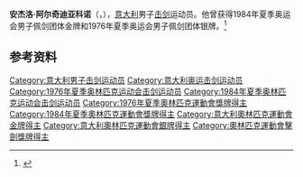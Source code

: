 '''安杰洛·阿尔奇迪亚科诺'''（{{lang-it|Angelo Arcidiacono}}，{{bd|1955年|9月25日|2007年|2月26日|}}），[[意大利|意大利]]男子[[击剑|击剑]]运动员。他曾获得1984年夏季奥运会男子佩剑团体金牌和1976年夏季奥运会男子佩剑团体银牌。<ref>{{Cite web|title=Angelo ARCIDIACONO|url=https://www.olympic.org/angelo-arcidiacono|accessdate=2021-03-10|date=2021-03-08|work=International Olympic Committee|language=en|archive-date=2019-09-03|archive-url=https://web.archive.org/web/20190903171520/https://www.olympic.org/angelo-arcidiacono|dead-url=no}}</ref>

== 参考资料 ==
{{reflist}}

{{奥林匹克运动会击剑比赛男子佩剑团体冠军}}

{{Authority control}}
{{DEFAULTSORT:Arcidiacono, Angelo}}
[[Category:意大利男子击剑运动员|Category:意大利男子击剑运动员]]
[[Category:意大利奥运击剑运动员|Category:意大利奥运击剑运动员]]
[[Category:1976年夏季奥林匹克运动会击剑运动员|Category:1976年夏季奥林匹克运动会击剑运动员]]
[[Category:1984年夏季奥林匹克运动会击剑运动员|Category:1984年夏季奥林匹克运动会击剑运动员]]
[[Category:1976年夏季奧林匹克運動會獎牌得主|Category:1976年夏季奧林匹克運動會獎牌得主]]
[[Category:1984年夏季奧林匹克運動會獎牌得主|Category:1984年夏季奧林匹克運動會獎牌得主]]
[[Category:意大利奧林匹克運動會金牌得主|Category:意大利奧林匹克運動會金牌得主]]
[[Category:意大利奧林匹克運動會銀牌得主|Category:意大利奧林匹克運動會銀牌得主]]
[[Category:奧林匹克運動會擊劍獎牌得主|Category:奧林匹克運動會擊劍獎牌得主]]